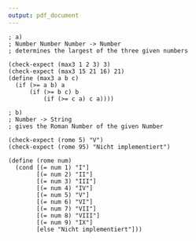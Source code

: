 ```yaml
---
output: pdf_document
---
```

```
; a)
; Number Number Number -> Number
; determines the largest of the three given numbers

(check-expect (max3 1 2 3) 3)
(check-expect (max3 15 21 16) 21)
(define (max3 a b c)
  (if (>= a b) a
      (if (>= b c) b
		  (if (>= c a) c a))))

; b)
; Number -> String
; gives the Roman Number of the given Number

(check-expect (rome 5) "V")
(check-expect (rome 95) "Nicht implementiert")

(define (rome num)
  (cond [(= num 1) "I"]
        [(= num 2) "II"]
        [(= num 3) "III"]
        [(= num 4) "IV"]
        [(= num 5) "V"]
        [(= num 6) "VI"]
        [(= num 7) "VII"]
        [(= num 8) "VIII"]
        [(= num 9) "IX"]
        [else "Nicht implementiert"]))
```

